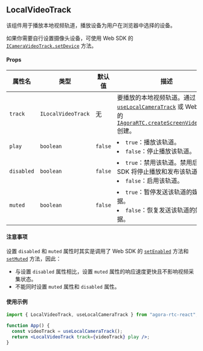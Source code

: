 ## LocalVideoTrack

该组件用于播放本地视频轨道，播放设备为用户在浏览器中选择的设备。

如果你需要自行设置摄像头设备，可使用 Web SDK 的 [`ICameraVideoTrack.setDevice`](https://docportal.shengwang.cn/cn/video-call-4.x/API%20Reference/web_ng/interfaces/icameravideotrack.html#setdevice) 方法。

#### Props

| 属性名     | 类型               | 默认值  | 描述                                                                                                                                                                                                                                                                                                                               |
| ---------- | ------------------ | ------- | ---------------------------------------------------------------------------------------------------------------------------------------------------------------------------------------------------------------------------------------------------------------------------------------------------------------------------------- |
| `track`    | `ILocalVideoTrack` | 无      | 要播放的本地视频轨道。通过 [`useLocalCameraTrack`](https://doc.shengwang.cn/api-ref/rtc/react/react-sdk/hooks#uselocalcameratrack) 或 Web SDK 的 [`IAgoraRTC.createScreenVideoTrack`](https://docportal.shengwang.cn/cn/live-streaming-premium-4.x/API%20Reference/web_ng/interfaces/iagorartc.html#createscreenvideotrack) 创建。 |
| `play`     | `boolean`          | `false` | <li>`true`：播放该轨道。</li><li>`false`：停止播放该轨道。</li>                                                                                                                                                                                                                                                                    |
| `disabled` | `boolean`          | `false` | <li>`true`：禁用该轨道。禁用后，SDK 将停止播放和发布该轨道。</li><li>`false`：启用该轨道。</li>                                                                                                                                                                                                                                    |
| `muted`    | `boolean`          | `false` | <li>`true`：暂停发送该轨道的媒体数据。</li><li>`false`：恢复发送该轨道的媒体数据。</li>                                                                                                                                                                                                                                            |

#### 注意事项

设置 `disabled` 和 `muted` 属性时其实是调用了 Web SDK 的 [`setEnabled`](https://docportal.shengwang.cn/cn/live-streaming-premium-4.x/API%20Reference/web_ng/interfaces/ilocaltrack.html#setenabled) 方法和 [`setMuted`](https://docportal.shengwang.cn/cn/live-streaming-premium-4.x/API%20Reference/web_ng/interfaces/ilocaltrack.html#setmuted) 方法，因此：

- 与设置 `disabled` 属性相比，设置 `muted` 属性的响应速度更快且不影响视频采集状态。
- 不能同时设置 `muted` 属性和 `disabled` 属性。

#### 使用示例

```jsx
import { LocalVideoTrack, useLocalCameraTrack } from "agora-rtc-react";

function App() {
  const videoTrack = useLocalCameraTrack();
  return <LocalVideoTrack track={videoTrack} play />;
}
```
